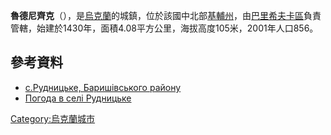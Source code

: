 {{coord|50|28|24|N|31|21|31|E|scale:30000|display=title}}

'''魯德尼齊克'''（{{lang-uk|Рудницьке}}），是[[烏克蘭|烏克蘭]]的城鎮，位於該國中北部[[基輔州|基輔州]]，由[[巴里希夫卡區|巴里希夫卡區]]負責管轄，始建於1430年，面積4.08平方公里，海拔高度105米，2001年人口856。

==參考資料==
* [https://web.archive.org/web/20100119211735/http://baryshivka.kiev.ua/ с.Рудницьке, Баришівського району]  {{ref-uk}}
* [http://weather.in.ua/ua/kievskaja/22905 Погода в селі Рудницьке] {{Wayback|url=http://weather.in.ua/ua/kievskaja/22905 |date=20170615181524 }}

{{Ukraine-geo-stub}}
[[Category:烏克蘭城市|Category:烏克蘭城市]]